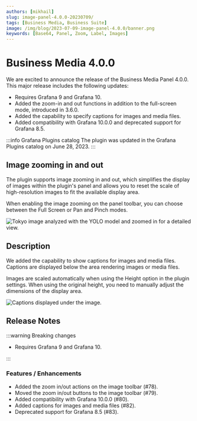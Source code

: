 ```yaml
---
authors: [mikhail]
slug: image-panel-4.0.0-20230709/
tags: [Business Media, Business Suite]
image: /img/blog/2023-07-09-image-panel-4.0.0/banner.png
keywords: [Base64, Panel, Zoom, Label, Images]
---
```



# Business Media 4.0.0

We are excited to announce the release of the Business Media Panel 4.0.0. This major release includes the following updates:

- Requires Grafana 9 and Grafana 10.
- Added the zoom-in and out functions in addition to the full-screen mode, introduced in 3.6.0.
- Added the capability to specify captions for images and media files.
- Added compatibility with Grafana 10.0.0 and deprecated support for Grafana 8.5.

:::info Grafana Plugins catalog
The plugin was updated in the Grafana Plugins catalog on June 28, 2023.
:::

<Shorts id="cNxWxd6mqf8" title="Business Media panel 4.0.0 for Grafana." />

## Image zooming in and out

The plugin supports image zooming in and out, which simplifies the display of images within the plugin's panel and allows you to reset the scale of high-resolution images to fit the available display area.

When enabling the image zooming on the panel toolbar, you can choose between the Full Screen or Pan and Pinch modes.

<Image
  title="Tokyo image analyzed with the YOLO model and zoomed in for a detailed view."
  src="/img/blog/2023-07-09-image-panel-4.0.0/zoom.png"
/>

## Description

We added the capability to show captions for images and media files. Captions are displayed below the area rendering images or media files.

Images are scaled automatically when using the Height option in the plugin settings. When using the original height, you need to manually adjust the dimensions of the display area.

<Image
  title="Captions displayed under the image."
  src="/img/blog/2023-07-09-image-panel-4.0.0/description.png"
/>

<GettingStarted />

<Tutorial />

## Release Notes

:::warning Breaking changes

- Requires Grafana 9 and Grafana 10.

:::

### Features / Enhancements

- Added the zoom in/out actions on the image toolbar (#78).
- Moved the zoom in/out buttons to the image toolbar (#79).
- Added compatibility with Grafana 10.0.0 (#80).
- Added captions for images and media files (#82).
- Deprecated support for Grafana 8.5 (#83).

<Feedback />
